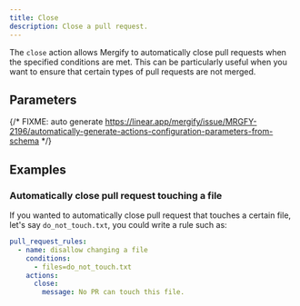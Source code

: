 ```yaml
---
title: Close
description: Close a pull request.
---
```



The `close` action allows Mergify to automatically close pull requests when 
the specified conditions are met. This can be particularly useful when you 
want to ensure that certain types of pull requests are not merged.

## Parameters

{/* FIXME: auto generate https://linear.app/mergify/issue/MRGFY-2196/automatically-generate-actions-configuration-parameters-from-schema */}

## Examples

### Automatically close pull request touching a file

If you wanted to automatically close pull request that touches a certain file,
let's say `do_not_touch.txt`, you could write a rule such as:

```yaml
pull_request_rules:
  - name: disallow changing a file
    conditions:
      - files=do_not_touch.txt
    actions:
      close:
        message: No PR can touch this file.
```